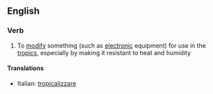 ==English==

===Verb===
{{en-verb|tropicaliz|ing}}

# To [[modify]] something (such as [[electronic]] equipment) for use in the [[tropic]]s, especially by making it resistant to heat and humidity

====Translations====
{{top}}
*Italian: [[tropicalizzare]]
{{mid}}

{{bottom}}
